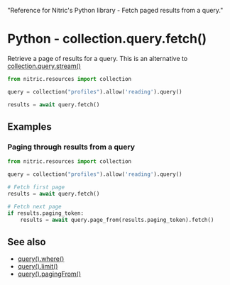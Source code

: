   "Reference for Nitric's Python library - Fetch paged results from a query."

# Python - collection.query.fetch()

Retrieve a page of results for a query. This is an alternative to [collection.query.stream()](./collection-query-stream)

```python
from nitric.resources import collection

query = collection("profiles").allow('reading').query()

results = await query.fetch()
```

## Examples

### Paging through results from a query

```python
from nitric.resources import collection

query = collection("profiles").allow('reading').query()

# Fetch first page
results = await query.fetch()

# Fetch next page
if results.paging_token:
    results = await query.page_from(results.paging_token).fetch()
```

## See also

- [query().where()](./collection-query-where)
- [query().limit()](./collection-query-limit)
- [query().pagingFrom()](./collection-query-pagingfrom)
